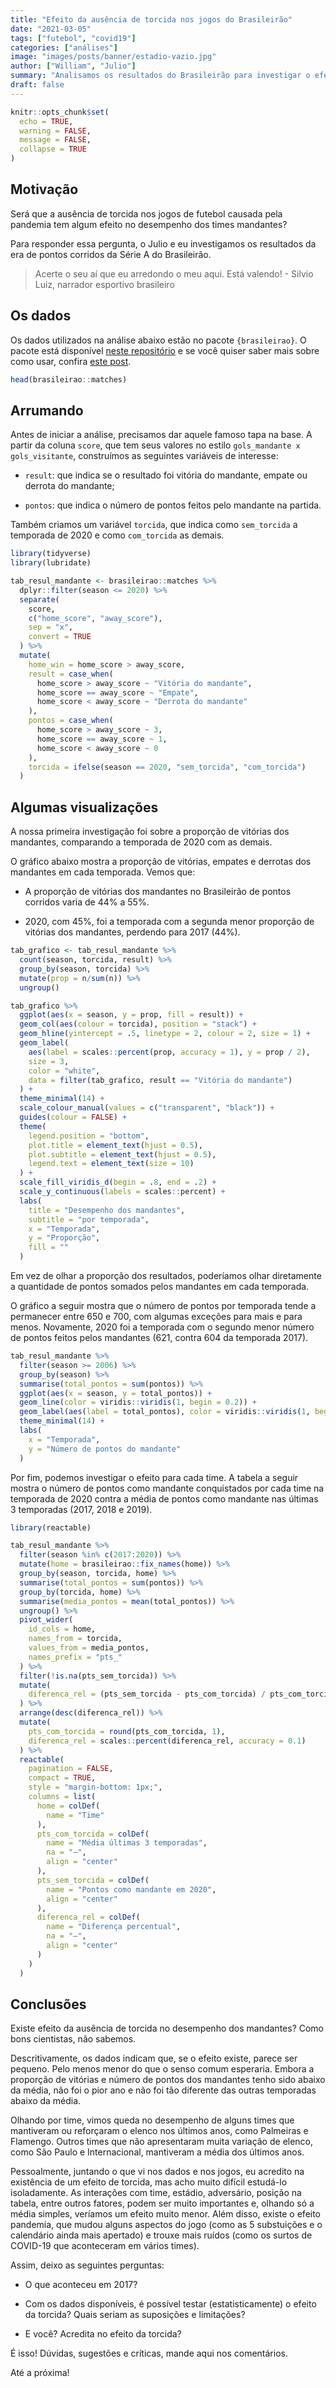 ```yaml
---
title: "Efeito da ausência de torcida nos jogos do Brasileirão"
date: "2021-03-05"
tags: ["futebol", "covid19"]
categories: ["análises"]
image: "images/posts/banner/estadio-vazio.jpg"
author: ["William", "Julio"]
summary: "Analisamos os resultados do Brasileirão para investigar o efeito da ausência de torcida na última edição do campeonato."
draft: false
---
```


```r
knitr::opts_chunk$set(
  echo = TRUE,
  warning = FALSE, 
  message = FALSE, 
  collapse = TRUE
)
```

## Motivação

Será que a ausência de torcida nos jogos de futebol causada pela pandemia tem algum efeito no desempenho dos times mandantes?

Para responder essa pergunta, o Julio e eu investigamos os resultados da era de pontos corridos da Série A do Brasileirão.

> Acerte o seu aí que eu arredondo o meu aqui. Está valendo! - Silvio Luiz, narrador esportivo brasileiro

## Os dados

Os dados utilizados na análise abaixo estão no pacote `{brasileirao}`. O pacote está disponível [neste repositório](https://github.com/williamorim/brasileirao) e se você quiser saber mais sobre como usar, confira [este post](https://blog.curso-r.com/posts/2021-03-02-brasileirao/).

```r
head(brasileirao::matches)
```

## Arrumando

Antes de iniciar a análise, precisamos dar aquele famoso tapa na base. A partir da coluna `score`, que tem seus valores no estilo `gols_mandante x gols_visitante`, construímos as seguintes variáveis de interesse: 

- `result`: que indica se o resultado foi vitória do mandante, empate ou derrota do mandante;

- `pontos`: que indica o número de pontos feitos pelo mandante na partida.

Também criamos um variável `torcida`, que indica como `sem_torcida` a temporada de 2020 e como `com_torcida` as demais.

```r
library(tidyverse)
library(lubridate)

tab_resul_mandante <- brasileirao::matches %>% 
  dplyr::filter(season <= 2020) %>% 
  separate(
    score, 
    c("home_score", "away_score"), 
    sep = "x", 
    convert = TRUE
  ) %>% 
  mutate(
    home_win = home_score > away_score,
    result = case_when(
      home_score > away_score ~ "Vitória do mandante",
      home_score == away_score ~ "Empate",
      home_score < away_score ~ "Derrota do mandante"
    ),
    pontos = case_when(
      home_score > away_score ~ 3,
      home_score == away_score ~ 1,
      home_score < away_score ~ 0
    ),
    torcida = ifelse(season == 2020, "sem_torcida", "com_torcida")
  ) 

```

## Algumas visualizações

A nossa primeira investigação foi sobre a proporção de vitórias dos mandantes, comparando a temporada de 2020 com as demais.

O gráfico abaixo mostra a proporção de vitórias, empates e derrotas dos mandantes em cada temporada. Vemos que:

- A proporção de vitórias dos mandantes no Brasileirão de pontos corridos varia de 44% a 55%.

- 2020, com 45%, foi a temporada com a segunda menor proporção de vitórias dos mandantes, perdendo para 2017 (44%).

```r
tab_grafico <- tab_resul_mandante %>% 
  count(season, torcida, result) %>% 
  group_by(season, torcida) %>% 
  mutate(prop = n/sum(n)) %>% 
  ungroup() 

tab_grafico %>% 
  ggplot(aes(x = season, y = prop, fill = result)) +
  geom_col(aes(colour = torcida), position = "stack") +
  geom_hline(yintercept = .5, linetype = 2, colour = 2, size = 1) +
  geom_label(
    aes(label = scales::percent(prop, accuracy = 1), y = prop / 2),
    size = 3,
    color = "white",
    data = filter(tab_grafico, result == "Vitória do mandante")
  ) +
  theme_minimal(14) +
  scale_colour_manual(values = c("transparent", "black")) +
  guides(colour = FALSE) +
  theme(
    legend.position = "bottom",
    plot.title = element_text(hjust = 0.5),
    plot.subtitle = element_text(hjust = 0.5),
    legend.text = element_text(size = 10)
  ) +
  scale_fill_viridis_d(begin = .8, end = .2) +
  scale_y_continuous(labels = scales::percent) +
  labs(
    title = "Desempenho dos mandantes",
    subtitle = "por temporada",
    x = "Temporada",
    y = "Proporção",
    fill = ""
  )
```

Em vez de olhar a proporção dos resultados, poderíamos olhar diretamente a quantidade de pontos somados pelos mandantes em cada temporada.

O gráfico a seguir mostra que o número de pontos por temporada tende a permanecer entre 650 e 700, com algumas exceções para mais e para menos. Novamente, 2020 foi a temporada com o segundo menor número de pontos feitos pelos mandantes (621, contra 604 da temporada 2017).

```r
tab_resul_mandante %>% 
  filter(season >= 2006) %>% 
  group_by(season) %>% 
  summarise(total_pontos = sum(pontos)) %>% 
  ggplot(aes(x = season, y = total_pontos)) +
  geom_line(color = viridis::viridis(1, begin = 0.2)) +
  geom_label(aes(label = total_pontos), color = viridis::viridis(1, begin = 0.2)) +
  theme_minimal(14) +
  labs(
    x = "Temporada",
    y = "Número de pontos do mandante"
  )
```

Por fim, podemos investigar o efeito para cada time. A tabela a seguir mostra o número de pontos como mandante conquistados por cada time na temporada de 2020 contra a média de pontos como mandante nas últimas 3 temporadas (2017, 2018 e 2019).

```r
library(reactable)

tab_resul_mandante %>% 
  filter(season %in% c(2017:2020)) %>% 
  mutate(home = brasileirao::fix_names(home)) %>% 
  group_by(season, torcida, home) %>% 
  summarise(total_pontos = sum(pontos)) %>% 
  group_by(torcida, home) %>% 
  summarise(media_pontos = mean(total_pontos)) %>% 
  ungroup() %>%
  pivot_wider(
    id_cols = home,
    names_from = torcida, 
    values_from = media_pontos,
    names_prefix = "pts_"
  ) %>%
  filter(!is.na(pts_sem_torcida)) %>% 
  mutate(
    diferenca_rel = (pts_sem_torcida - pts_com_torcida) / pts_com_torcida
  ) %>% 
  arrange(desc(diferenca_rel)) %>% 
  mutate(
    pts_com_torcida = round(pts_com_torcida, 1),
    diferenca_rel = scales::percent(diferenca_rel, accuracy = 0.1)
  ) %>% 
  reactable(
    pagination = FALSE,
    compact = TRUE,
    style = "margin-bottom: 1px;",
    columns = list(
      home = colDef(
        name = "Time"
      ),
      pts_com_torcida = colDef(
        name = "Média últimas 3 temporadas",
        na = "—",
        align = "center"
      ),
      pts_sem_torcida = colDef(
        name = "Pontos como mandante em 2020",
        align = "center"
      ),
      diferenca_rel = colDef(
        name = "Diferença percentual",
        na = "—",
        align = "center"
      )
    )
  )
```

## Conclusões

Existe efeito da ausência de torcida no desempenho dos mandantes? Como bons cientistas, não sabemos.

Descritivamente, os dados indicam que, se o efeito existe, parece ser pequeno. Pelo menos menor do que o senso comum esperaria. Embora a proporção de vitórias e número de pontos dos mandantes tenho sido abaixo da média, não foi o pior ano e não foi tão diferente das outras temporadas abaixo da média.

Olhando por time, vimos queda no desempenho de alguns times que mantiveram ou reforçaram o elenco nos últimos anos, como Palmeiras e Flamengo. Outros times que não apresentaram muita variação de elenco, como São Paulo e Internacional, mantiveram a média dos últimos anos.

Pessoalmente, juntando o que vi nos dados e nos jogos, eu acredito na existência de um efeito de torcida, mas acho muito difícil estudá-lo isoladamente. As interações com time, estádio, adversário, posição na tabela, entre outros fatores, podem ser muito importantes e, olhando só a média simples, veríamos um efeito muito menor. Além disso, existe o efeito pandemia, que mudou alguns aspectos do jogo (como as 5 substuições e o calendário ainda mais apertado) e trouxe mais ruídos (como os surtos de COVID-19 que aconteceram em vários times).

Assim, deixo as seguintes perguntas:

- O que aconteceu em 2017?

- Com os dados disponíveis, é possível testar (estatisticamente) o efeito da torcida? Quais seriam as suposições e limitações?

- E você? Acredita no efeito da torcida?

É isso! Dúvidas, sugestões e críticas, mande aqui nos comentários. 

Até a próxima!



